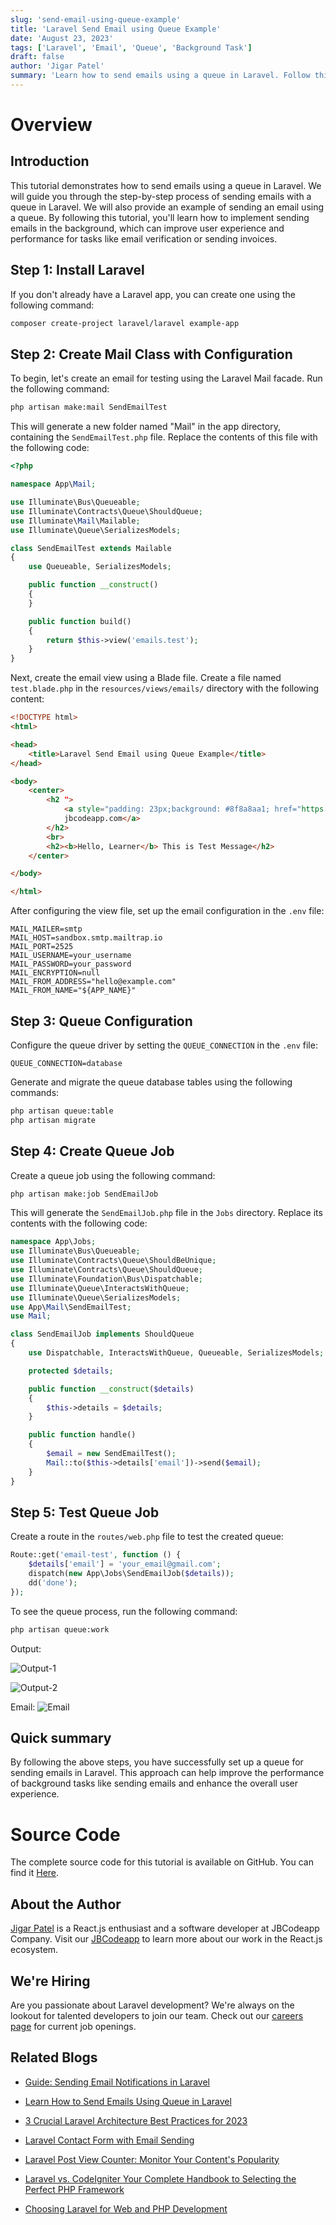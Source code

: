 ```yaml
---
slug: 'send-email-using-queue-example'
title: 'Laravel Send Email using Queue Example'
date: 'August 23, 2023'
tags: ['Laravel', 'Email', 'Queue', 'Background Task']
draft: false
author: 'Jigar Patel'
summary: 'Learn how to send emails using a queue in Laravel. Follow this step-by-step tutorial to improve the performance of background tasks like sending emails and enhance the overall user experience.'
---
```


# Overview

<TOCInline toc={props.toc} exclude="Overview" toHeading={2} defaultimage="" />

## Introduction

This tutorial demonstrates how to send emails using a queue in Laravel. We will guide you through the step-by-step process of sending emails with a queue in Laravel. We will also provide an example of sending an email using a queue. By following this tutorial, you'll learn how to implement sending emails in the background, which can improve user experience and performance for tasks like email verification or sending invoices.

## Step 1: Install Laravel

If you don't already have a Laravel app, you can create one using the following command:

```bash
composer create-project laravel/laravel example-app
```

## Step 2: Create Mail Class with Configuration

To begin, let's create an email for testing using the Laravel Mail facade. Run the following command:

```bash
php artisan make:mail SendEmailTest
```

This will generate a new folder named "Mail" in the app directory, containing the `SendEmailTest.php` file. Replace the contents of this file with the following code:

```php
<?php

namespace App\Mail;

use Illuminate\Bus\Queueable;
use Illuminate\Contracts\Queue\ShouldQueue;
use Illuminate\Mail\Mailable;
use Illuminate\Queue\SerializesModels;

class SendEmailTest extends Mailable
{
    use Queueable, SerializesModels;

    public function __construct()
    {
    }

    public function build()
    {
        return $this->view('emails.test');
    }
}

```

Next, create the email view using a Blade file. Create a file named `test.blade.php` in the `resources/views/emails/` directory with the following content:

```html
<!DOCTYPE html>
<html>

<head>
    <title>Laravel Send Email using Queue Example</title>
</head>

<body>
    <center>
        <h2 ">
            <a style="padding: 23px;background: #8f8a8aa1; href="https://jbcodeapp.com">Visit Our Website :
            jbcodeapp.com</a>
        </h2>
        <br>
        <h2><b>Hello, Learner</b> This is Test Message</h2>
    </center>

</body>

</html>
```

After configuring the view file, set up the email configuration in the `.env` file:

```dotenv
MAIL_MAILER=smtp
MAIL_HOST=sandbox.smtp.mailtrap.io
MAIL_PORT=2525
MAIL_USERNAME=your_username
MAIL_PASSWORD=your_password
MAIL_ENCRYPTION=null
MAIL_FROM_ADDRESS="hello@example.com"
MAIL_FROM_NAME="${APP_NAME}"
```

## Step 3: Queue Configuration

Configure the queue driver by setting the `QUEUE_CONNECTION` in the `.env` file:

```dotenv
QUEUE_CONNECTION=database
```

Generate and migrate the queue database tables using the following commands:

```bash
php artisan queue:table
php artisan migrate
```

## Step 4: Create Queue Job

Create a queue job using the following command:

```bash
php artisan make:job SendEmailJob
```

This will generate the `SendEmailJob.php` file in the `Jobs` directory. Replace its contents with the following code:

```php
namespace App\Jobs;
use Illuminate\Bus\Queueable;
use Illuminate\Contracts\Queue\ShouldBeUnique;
use Illuminate\Contracts\Queue\ShouldQueue;
use Illuminate\Foundation\Bus\Dispatchable;
use Illuminate\Queue\InteractsWithQueue;
use Illuminate\Queue\SerializesModels;
use App\Mail\SendEmailTest;
use Mail;

class SendEmailJob implements ShouldQueue
{
    use Dispatchable, InteractsWithQueue, Queueable, SerializesModels;

    protected $details;

    public function __construct($details)
    {
        $this->details = $details;
    }

    public function handle()
    {
        $email = new SendEmailTest();
        Mail::to($this->details['email'])->send($email);
    }
}
```

## Step 5: Test Queue Job

Create a route in the `routes/web.php` file to test the created queue:

```php
Route::get('email-test', function () {
    $details['email'] = 'your_email@gmail.com';
    dispatch(new App\Jobs\SendEmailJob($details));
    dd('done');
});
```

To see the queue process, run the following command:

```bash
php artisan queue:work
```

Output:

![Output-1](/static/blog/Send-Email-using-Queue-Example/image.png)

![Output-2](/static/blog/Send-Email-using-Queue-Example/image-2.png)

Email:
![Email](/static/blog/Send-Email-using-Queue-Example/image-8.png)

## Quick summary

By following the above steps, you have successfully set up a queue for sending emails in Laravel. This approach can help improve the performance of background tasks like sending emails and enhance the overall user experience.

# Source Code

The complete source code for this tutorial is available on GitHub. You can find it [Here](https://github.com/jbcodeapp/Blogs/tree/main/Laravel-6-Queue-for-Sending-Emails).

## About the Author

[Jigar Patel](https://expertlaravel.com) is a React.js enthusiast and a software developer at JBCodeapp Company. Visit our [JBCodeapp](https://jbcodeapp.com) to learn more about our work in the React.js ecosystem.

## We're Hiring

Are you passionate about Laravel development? We're always on the lookout for talented developers to join our team. Check out our [careers page](https://jbcodeapp.com/career) for current job openings.

## Related Blogs

- [Guide: Sending Email Notifications in Laravel](guide-sending-email-notifications-in-laravel)

- [Learn How to Send Emails Using Queue in Laravel](laravel-6-queue-for-sending-emails)

- [3 Crucial Laravel Architecture Best Practices for 2023](laravel-architecture-2023)

- [Laravel Contact Form with Email Sending](laravel-contact-form-with-email-sending)

- [Laravel Post View Counter: Monitor Your Content's Popularity](laravel-post-view-counter-monitor-your-contents-popularity)

- [Laravel vs. CodeIgniter Your Complete Handbook to Selecting the Perfect PHP Framework](laravel-vs-codeigniter-complete-php-framework-guide)

- [Choosing Laravel for Web and PHP Development](laravel-web-php-development)
